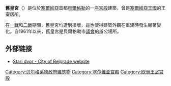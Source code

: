 {{Infobox building
| name                = 舊皇宮
| native_name         = Стари двор<br>''Stari dvor''
| native_name_lang    = sr
| logo                = 
| logo_size           = 
| logo_alt            = 
| logo_caption        = 
| image               = Beograd_-_Stari_Dvor_(29994124437).jpg
| image_size          = 
| image_alt           = <!-- or | alt = -->
| image_caption       = 舊皇宮
| map_type            = 
| map_alt             = 
| map_caption         = 
| map_size            = 
| map_dot_label       = 
| map_dot_mark        = 
| pushpin_map         = Serbia Belgrade
| pushpin_map_caption = Location within Belgrade
| relief              = 
| former_names        = 
| alternate_names     = 
| etymology           = 
| status              = 
| cancelled           = 
| topped_out          = 
| building_type       = 
| architectural_style = 
| classification      = 
| location            = 
| address             = 
| location_city       = [[貝爾格勒|貝爾格勒]]
| location_country    ={{SER}}
| coordinates         = {{coord|44|48|39|N|20|27|45|E|type:landmark_source:kolossus-frwiki|display=inline, title}}
| altitude            = 
| current_tenants     = 
| namesake            = 
| groundbreaking_date = 
| start_date          = 1882年
| stop_date           = 
| est_completion      = 
| topped_out_date     = 
| completion_date     = 1884年
| opened_date         = {{start date and age|1884}}
| inauguration_date   = 
| relocated_date      = 
| renovation_date     = 
| closing_date        = 
| demolition_date     = <!-- or | destruction_date    = -->
| cost                = 
| ren_cost            = 
| client              = 
| owner               = 
| landlord            = 
| affiliation         = 
| height              = 
| architectural       = 
| tip                 = 
| antenna_spire       = 
| roof                = 
| top_floor           = 
| observatory         = 
| diameter            = 
| circumference       = 
| weight              = 
| other_dimensions    = 
| structural_system   = 
| material            = 
| size                = 
| floor_count         = 
| floor_area          = 
| elevator_count      = 
| grounds_area        = 
| architect           = 亞歷山大·布加斯基<br><small>約萬·伊爾基奇</small>
| architecture_firm   = 
| developer           = 
| engineer            = 
| structural_engineer = 
| services_engineer   = 
| civil_engineer      = 
| other_designers     = 
| quantity_surveyor   = 
| main_contractor     = 
| awards              = 
| designations        = 
| known_for           = 
| ren_architect       = 
| ren_firm            = 
| ren_engineer        = 
| ren_str_engineer    = 
| ren_serv_engineer   = 
| ren_civ_engineer    = 
| ren_oth_designers   = 
| ren_qty_surveyor    = 
| ren_contractor      = 
| ren_awards          = 
| rooms               = <!-- or | unit_count          = -->
| parking             =  
| website             = <!-- {{URL|example.com}} -->
| embed               = 
| embedded            = 
| references          = 
| footnotes           = 
}}
'''舊皇宮'''（{{lang-sr|Стари Двор}}）是位於[[塞爾維亞|塞爾維亞]]首都[[貝爾格勒|貝爾格勒]]的一座[[宮殿|宮殿]]建築，曾是[[塞爾維亞王國|塞爾維亞王國]]的王室居所。

在[[一戰|一戰]]和[[二戰|二戰]]期間，舊皇宮均遭到損壞，這也使得建築外觀在重建時發生顯著變化。自1961年以來，舊皇宮是貝爾格勒市[[議會|議會]]的辦公場所。

==外部链接==
{{commonscat|Old Palace (Belgrade)}}
*[http://www.beograd.rs/cms/view.php?id=1331 Stari dvor - City of Belgrade website] {{Wayback|url=http://www.beograd.rs/cms/view.php?id=1331 |date=20160303165908 }}{{sr icon}}
[[Category:贝尔格莱德政府建筑物|Category:贝尔格莱德政府建筑物]]
[[Category:塞尔维亚宫殿|Category:塞尔维亚宫殿]]
[[Category:欧洲王室宫殿|Category:欧洲王室宫殿]]
